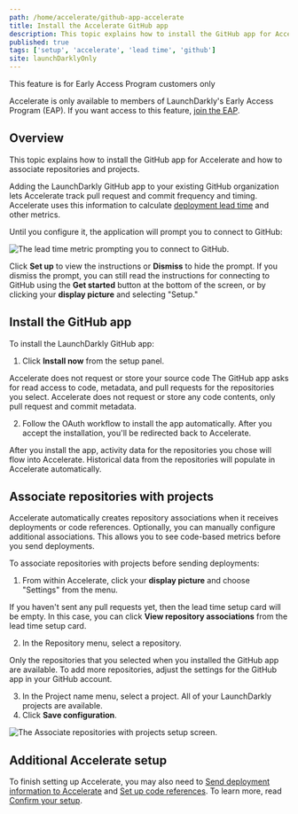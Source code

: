 ```yaml
---
path: /home/accelerate/github-app-accelerate
title: Install the Accelerate GitHub app
description: This topic explains how to install the GitHub app for Accelerate and how to associate repositories and projects.
published: true
tags: ['setup', 'accelerate', 'lead time', 'github']
site: launchDarklyOnly
---
```


<Callout intent="info">
  <CalloutTitle>This feature is for Early Access Program customers only</CalloutTitle>
  <CalloutDescription>

Accelerate is only available to members of LaunchDarkly's Early Access Program (EAP). If you want access to this feature, [join the EAP](https://launchdarkly.com/eap).

  </CalloutDescription>
</Callout>

## Overview

This topic explains how to install the GitHub app for Accelerate and how to associate repositories and projects.

Adding the LaunchDarkly GitHub app to your existing GitHub organization lets Accelerate track pull request and commit frequency and timing. Accelerate uses this information to calculate [deployment lead time](/home/accelerate/accelerate-metrics/deployment) and other metrics.

Until you configure it, the application will prompt you to connect to GitHub:

![The lead time metric prompting you to connect to GitHub.](accelerate-lead-time-setup.png)

Click **Set up** to view the instructions or **Dismiss** to hide the prompt. If you dismiss the prompt, you can still read the instructions for connecting to GitHub using the **Get started** button at the bottom of the screen, or by clicking your **display picture** and selecting "Setup."

## Install the GitHub app

To install the LaunchDarkly GitHub app:

1. Click **Install now** from the setup panel.

  <Callout intent="info">
  <CalloutTitle>Accelerate does not request or store your source code</CalloutTitle>
  <CalloutDescription>
    The GitHub app asks for read access to code, metadata, and pull requests for the repositories you select. Accelerate does not request or store any code contents, only pull request and commit metadata.
  </CalloutDescription>
  </Callout>

2. Follow the OAuth workflow to install the app automatically. After you accept the installation, you'll be redirected back to Accelerate.

After you install the app, activity data for the repositories you chose will flow into Accelerate. Historical data from the repositories will populate in Accelerate automatically.

## Associate repositories with projects

Accelerate automatically creates repository associations when it receives deployments or code references. Optionally, you can manually configure additional associations. This allows you to see code-based metrics before you send deployments.

To associate repositories with projects before sending deployments:

1. From within Accelerate, click your **display picture** and choose "Settings" from the menu.

  If you haven't sent any pull requests yet, then the lead time setup card will be empty. In this case, you can click **View repository associations** from the lead time setup card.

2. In the Repository menu, select a repository.

  Only the repositories that you selected when you installed the GitHub app are available. To add more repositories, adjust the settings for the GitHub app in your GitHub account.

3. In the Project name menu, select a project. All of your LaunchDarkly projects are available.
4. Click **Save configuration**.

![The Associate repositories with projects setup screen.](accelerate-associate-repos-with-projects.png)

## Additional Accelerate setup

To finish setting up Accelerate, you may also need to [Send deployment information to Accelerate](/home/accelerate/config-deployment-accelerate) and [Set up code references](/home/accelerate/code-refs-accelerate). To learn more, read [Confirm your setup](/home/accelerate/get-started-accelerate#confirm-your-setup).
